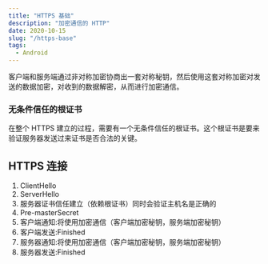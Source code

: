 ```yaml
---
title: "HTTPS 基础"
description: "加密通信的 HTTP"
date: 2020-10-15
slug: "/https-base"
tags:
  - Android
---
```


客户端和服务端通过非对称加密协商出一套对称秘钥，然后使用这套对称加密对发送的数据加密，对收到的数据解密，从而进行加密通信。

### 无条件信任的根证书

在整个 HTTPS 建立的过程，需要有一个无条件信任的根证书。这个根证书是要来验证服务器发送过来证书是否合法的关键。

## HTTPS 连接

1. ClientHello
2. ServerHello
3. 服务器证书信任建立（依赖根证书）同时会验证主机名是正确的
4. Pre-masterSecret
5. 客户端通知:将使用加密通信（客户端加密秘钥，服务端加密秘钥）
6. 客户端发送:Finished
7. 服务器通知:将使用加密通信（客户端加密秘钥，服务端加密秘钥）
8. 服务器发送:Finished
